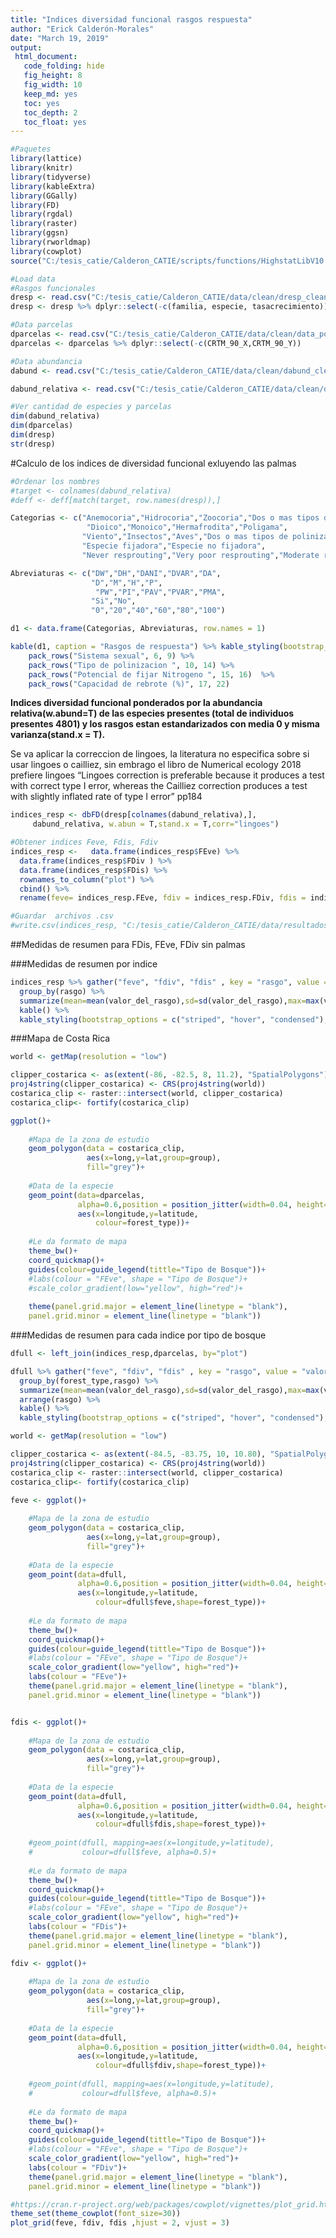 ```yaml
---
title: "Indices diversidad funcional rasgos respuesta"
author: "Erick Calderón-Morales"
date: "March 19, 2019"
output:   
 html_document:
   code_folding: hide
   fig_height: 8
   fig_width: 10
   keep_md: yes
   toc: yes
   toc_depth: 2
   toc_float: yes
---
```


```r
#Paquetes
library(lattice)
library(knitr)
library(tidyverse)
library(kableExtra)
library(GGally)
library(FD)
library(rgdal)
library(raster)
library(ggsn)
library(rworldmap)
library(cowplot)
source("C:/tesis_catie/Calderon_CATIE/scripts/functions/HighstatLibV10.R")
```

```r
#Load data
#Rasgos funcionales
dresp <- read.csv("C:/tesis_catie/Calderon_CATIE/data/clean/dresp_clean.csv",header = T)
dresp <- dresp %>% dplyr::select(-c(familia, especie, tasacrecimiento)) %>% column_to_rownames("X")

#Data parcelas
dparcelas <- read.csv("C:/tesis_catie/Calderon_CATIE/data/clean/data_posicion_parcelas.csv", header = T)
dparcelas <- dparcelas %>% dplyr::select(-c(CRTM_90_X,CRTM_90_Y))

#Data abundancia
dabund <- read.csv("C:/tesis_catie/Calderon_CATIE/data/clean/dabund_clean.csv", header = T, row.names = 1)

dabund_relativa <- read.csv("C:/tesis_catie/Calderon_CATIE/data/clean/dabund_relativa_clean.csv", header = T, row.names = 1)

#Ver cantidad de especies y parcelas
dim(dabund_relativa)
dim(dparcelas)
dim(dresp)
str(dresp)
```

#Calculo de los indices de diversidad funcional exluyendo las palmas 

```r
#Ordenar los nombres 
#target <- colnames(dabund_relativa) 
#deff <- deff[match(target, row.names(dresp)),]
```


```r
Categorias <- c("Anemocoria","Hidrocoria","Zoocoria","Dos o mas tipos de dispersion","Autocoria",
                 "Dioico","Monoico","Hermafrodita","Poligama",
                "Viento","Insectos","Aves","Dos o mas tipos de polinizacion","Mamiferos",
                "Especie fijadora","Especie no fijadora",
                "Never resprouting","Very poor resprouting","Moderate resprouting","Substantial resprouting","Abundant resprouting","Very abundant resprouting")

Abreviaturas <- c("DW","DH","DANI","DVAR","DA",
                  "D","M","H","P",
                   "PW","PI","PAV","PVAR","PMA",
                  "Si","No",
                  "0","20","40","60","80","100")

d1 <- data.frame(Categorias, Abreviaturas, row.names = 1)

kable(d1, caption = "Rasgos de respuesta") %>% kable_styling(bootstrap_options = c("striped", "hover", "condensed"),full_width = F) %>% pack_rows("Tipo de dispersion", 1, 5) %>% 
    pack_rows("Sistema sexual", 6, 9) %>%
    pack_rows("Tipo de polinizacion ", 10, 14) %>% 
    pack_rows("Potencial de fijar Nitrogeno ", 15, 16)  %>% 
    pack_rows("Capacidad de rebrote (%)", 17, 22)
```
__Indices diversidad funcional ponderados por la abundancia relativa(w.abund=T) de las especies presentes (total de individuos presentes 4801) y los rasgos estan estandarizados con media 0 y misma varianza(stand.x = T).__

Se va aplicar la correccion de lingoes, la literatura no especifica sobre si usar lingoes o cailliez, sin embrago el libro de Numerical ecology 2018 prefiere lingoes "Lingoes correction is
preferable because it produces a test with correct type I error, whereas the Cailliez
correction produces a test with slightly inflated rate of type I error" pp184

```r
indices_resp <- dbFD(dresp[colnames(dabund_relativa),],
     dabund_relativa, w.abun = T,stand.x = T,corr="lingoes")
```


```r
#Obtener indices Feve, Fdis, Fdiv
indices_resp <-   data.frame(indices_resp$FEve) %>% 
  data.frame(indices_resp$FDiv ) %>% 
  data.frame(indices_resp$FDis) %>% 
  rownames_to_column("plot") %>% 
  cbind() %>% 
  rename(feve= indices_resp.FEve, fdiv = indices_resp.FDiv, fdis = indices_resp.FDis )

#Guardar  archivos .csv
#write.csv(indices_resp, "C:/tesis_catie/Calderon_CATIE/data/resultados_csv/data_indices_resp_fdiver.csv")
```



##Medidas de resumen para FDis, FEve, FDiv sin palmas

###Medidas de resumen por indice
```r
indices_resp %>% gather("feve", "fdiv", "fdis" , key = "rasgo", value = "valor_del_rasgo") %>% 
  group_by(rasgo) %>% 
  summarize(mean=mean(valor_del_rasgo),sd=sd(valor_del_rasgo),max=max(valor_del_rasgo),min=min(valor_del_rasgo)) %>%
  kable() %>% 
  kable_styling(bootstrap_options = c("striped", "hover", "condensed"),full_width = F)
```

###Mapa de Costa Rica 

```r
world <- getMap(resolution = "low")

clipper_costarica <- as(extent(-86, -82.5, 8, 11.2), "SpatialPolygons")
proj4string(clipper_costarica) <- CRS(proj4string(world))
costarica_clip <- raster::intersect(world, clipper_costarica)
costarica_clip<- fortify(costarica_clip)

ggplot()+
    
    #Mapa de la zona de estudio 
    geom_polygon(data = costarica_clip,
                 aes(x=long,y=lat,group=group),
                 fill="grey")+
    
    #Data de la especie
    geom_point(data=dparcelas,
               alpha=0.6,position = position_jitter(width=0.04, height=0.04),
               aes(x=longitude,y=latitude, 
                   colour=forest_type))+
    
    #Le da formato de mapa
    theme_bw()+
    coord_quickmap()+
    guides(colour=guide_legend(tittle="Tipo de Bosque"))+
    #labs(colour = "FEve", shape = "Tipo de Bosque")+
    #scale_color_gradient(low="yellow", high="red")+
   
    theme(panel.grid.major = element_line(linetype = "blank"), 
    panel.grid.minor = element_line(linetype = "blank"))
```

###Medidas de resumen para cada indice por tipo de bosque
```r
dfull <- left_join(indices_resp,dparcelas, by="plot") 

dfull %>% gather("feve", "fdiv", "fdis" , key = "rasgo", value = "valor_del_rasgo") %>% 
  group_by(forest_type,rasgo) %>% 
  summarize(mean=mean(valor_del_rasgo),sd=sd(valor_del_rasgo),max=max(valor_del_rasgo),min=min(valor_del_rasgo)) %>%
  arrange(rasgo) %>% 
  kable() %>% 
  kable_styling(bootstrap_options = c("striped", "hover", "condensed"),full_width = F)
```

```r
world <- getMap(resolution = "low")

clipper_costarica <- as(extent(-84.5, -83.75, 10, 10.80), "SpatialPolygons")
proj4string(clipper_costarica) <- CRS(proj4string(world))
costarica_clip <- raster::intersect(world, clipper_costarica)
costarica_clip<- fortify(costarica_clip)

feve <- ggplot()+
    
    #Mapa de la zona de estudio 
    geom_polygon(data = costarica_clip,
                 aes(x=long,y=lat,group=group),
                 fill="grey")+
    
    #Data de la especie
    geom_point(data=dfull,
               alpha=0.6,position = position_jitter(width=0.04, height=0.04),
               aes(x=longitude,y=latitude, 
                   colour=dfull$feve,shape=forest_type))+
    
    #Le da formato de mapa
    theme_bw()+
    coord_quickmap()+
    guides(colour=guide_legend(tittle="Tipo de Bosque"))+
    #labs(colour = "FEve", shape = "Tipo de Bosque")+
    scale_color_gradient(low="yellow", high="red")+
    labs(colour = "FEve")+
    theme(panel.grid.major = element_line(linetype = "blank"), 
    panel.grid.minor = element_line(linetype = "blank"))


fdis <- ggplot()+
    
    #Mapa de la zona de estudio 
    geom_polygon(data = costarica_clip,
                 aes(x=long,y=lat,group=group),
                 fill="grey")+
    
    #Data de la especie
    geom_point(data=dfull,
               alpha=0.6,position = position_jitter(width=0.04, height=0.04),
               aes(x=longitude,y=latitude, 
                   colour=dfull$fdis,shape=forest_type))+
    
    #geom_point(dfull, mapping=aes(x=longitude,y=latitude),
    #           colour=dfull$feve, alpha=0.5)+
    
    #Le da formato de mapa
    theme_bw()+
    coord_quickmap()+
    guides(colour=guide_legend(tittle="Tipo de Bosque"))+
    #labs(colour = "FEve", shape = "Tipo de Bosque")+
    scale_color_gradient(low="yellow", high="red")+
    labs(colour = "FDis")+
    theme(panel.grid.major = element_line(linetype = "blank"), 
    panel.grid.minor = element_line(linetype = "blank"))

fdiv <- ggplot()+
    
    #Mapa de la zona de estudio 
    geom_polygon(data = costarica_clip,
                 aes(x=long,y=lat,group=group),
                 fill="grey")+
    
    #Data de la especie
    geom_point(data=dfull,
               alpha=0.6,position = position_jitter(width=0.04, height=0.04),
               aes(x=longitude,y=latitude, 
                   colour=dfull$fdiv,shape=forest_type))+
    
    #geom_point(dfull, mapping=aes(x=longitude,y=latitude),
    #           colour=dfull$feve, alpha=0.5)+
    
    #Le da formato de mapa
    theme_bw()+
    coord_quickmap()+
    guides(colour=guide_legend(tittle="Tipo de Bosque"))+
    #labs(colour = "FEve", shape = "Tipo de Bosque")+
    scale_color_gradient(low="yellow", high="red")+
    labs(colour = "FDiv")+
    theme(panel.grid.major = element_line(linetype = "blank"), 
    panel.grid.minor = element_line(linetype = "blank"))

#https://cran.r-project.org/web/packages/cowplot/vignettes/plot_grid.html
theme_set(theme_cowplot(font_size=30)) 
plot_grid(feve, fdiv, fdis ,hjust = 2, vjust = 3)
```


